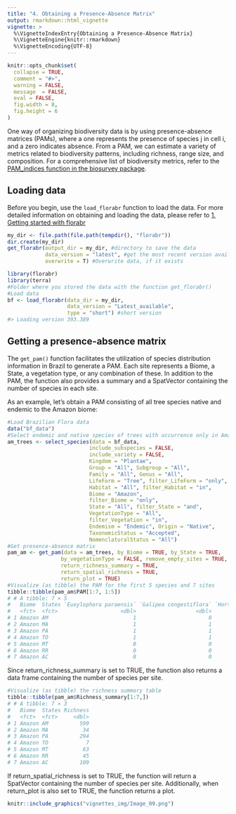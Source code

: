 ```yaml
---
title: "4. Obtaining a Presence-Absence Matrix"
output: rmarkdown::html_vignette
vignette: >
  %\VignetteIndexEntry{Obtaining a Presence-Absence Matrix}
  %\VignetteEngine{knitr::rmarkdown}
  %\VignetteEncoding{UTF-8}
---
```


```r
knitr::opts_chunk$set(
  collapse = TRUE,
  comment = "#>",
  warning = FALSE,
  message  = FALSE,
  eval = FALSE,
  fig.width = 8,
  fig.height = 6
)
```

One way of organizing biodiversity data is by using presence-absence matrices (PAMs), where a one represents the presence of species j in cell i, and a zero indicates absence. From a PAM, we can estimate a variety of metrics related to biodiversity patterns, including richness, range size, and composition. For a comprehensive list of biodiversity metrics, refer to the [PAM_indices function in the biosurvey package](https://claununez.github.io/biosurvey/reference/PAM_indices.html).

## Loading data
Before you begin, use the `load_florabr` function to load the data. For more detailed information on obtaining and loading the data, please refer to [1. Getting started with florabr](getting_started.html)

```r
my_dir <- file.path(file.path(tempdir(), "florabr"))
dir.create(my_dir)
get_florabr(output_dir = my_dir, #directory to save the data
            data_version = "latest", #get the most recent version available
            overwrite = T) #Overwrite data, if it exists
```

```r
library(florabr)
library(terra)
#Folder where you stored the data with the function get_florabr()
#Load data
bf <- load_florabr(data_dir = my_dir,
                   data_version = "Latest_available",
                   type = "short") #short version
#> Loading version 393.389
```

## Getting a presence-absence matrix

The `get_pam()` function facilitates the utilization of species distribution information in Brazil to generate a PAM. Each site represents a Biome, a State, a vegetation type, or any combination of these. In addition to the PAM, the function also provides a summary and a SpatVector containing the number of species in each site.

As an example, let's obtain a PAM consisting of all tree species native and endemic to the Amazon biome:
```r
#Load Brazilian Flora data
data("bf_data")
#Select endemic and native species of trees with occurrence only in Amazon
am_trees <- select_species(data = bf_data,
                          include_subspecies = FALSE,
                          include_variety = FALSE,
                          Kingdom = "Plantae",
                          Group = "All", Subgroup = "All",
                          Family = "All", Genus = "All",
                          LifeForm = "Tree", filter_LifeForm = "only",
                          Habitat = "All", filter_Habitat = "in",
                          Biome = "Amazon",
                          filter_Biome = "only",
                          State = "All", filter_State = "and",
                          VegetationType = "All",
                          filter_Vegetation = "in",
                          Endemism = "Endemic", Origin = "Native",
                          TaxonomicStatus = "Accepted",
                          NomenclaturalStatus = "All")
#Get presence-absence matrix
pam_am <- get_pam(data = am_trees, by_Biome = TRUE, by_State = TRUE,
                 by_vegetationType = FALSE, remove_empty_sites = TRUE,
                 return_richness_summary = TRUE,
                 return_spatial_richness = TRUE,
                 return_plot = TRUE)
#Visualize (as tibble) the PAM for the first 5 species and 7 sites
tibble::tibble(pam_am$PAM[1:7, 1:5])
# # A tibble: 7 × 5
#   Biome  States `Euxylophora paraensis` `Galipea congestiflora` `Hortia longifolia`
#   <fct>  <fct>                    <dbl>                   <dbl>               <dbl>
# 1 Amazon AM                           1                       0                   1
# 2 Amazon MA                           1                       1                   0
# 3 Amazon PA                           1                       1                   1
# 4 Amazon TO                           1                       1                   0
# 5 Amazon MT                           0                       0                   1
# 6 Amazon RR                           0                       0                   1
# 7 Amazon AC                           0                       0                   0
```
Since return_richness_summary is set to TRUE, the function also returns a data frame containing the number of species per site.
```r
#Visualize (as tibble) the richness summary table
tibble::tibble(pam_am$Richness_summary[1:7,])
# # A tibble: 7 × 3
#   Biome  States Richness
#   <fct>  <fct>     <dbl>
# 1 Amazon AM          599
# 2 Amazon MA           34
# 3 Amazon PA          294
# 4 Amazon TO            7
# 5 Amazon MT           63
# 6 Amazon RR           45
# 7 Amazon AC          109
```

If return_spatial_richness is set to TRUE, the function will return a SpatVector containing the number of species per site. Additionally, when return_plot is also set to TRUE, the function returns a plot.
```r
knitr::include_graphics("vignettes_img/Image_09.png")
```
